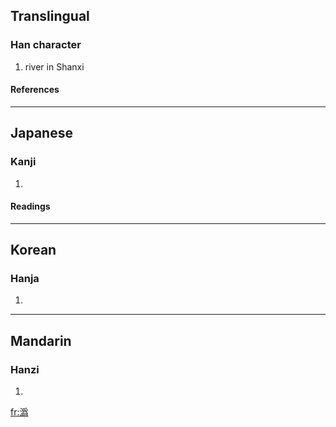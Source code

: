 {{see|沩|溈}}

==Translingual==
===Han character===
{{Han char|rn=85|rad=水|as=12|sn=15|four=|canj=水月竹火 (EBHF)}}
# river in Shanxi
====References====
{{Han ref|kx=0649.070|dkj=18238|dj=1059.020|hdz=31745.050|uh=6F59|ud=28505}}

----
==Japanese==
===Kanji===
{{ja-kanji|grade=|rs=水12}}
# {{defn|Japanese}} 
====Readings====
{{ja-readings|on=[[き]] (ki), [[い]] (i)|kun=}}

----
==Korean==
===Hanja===
{{ko-hanja|hangeul=규|eumhun=|rv=gyu|mr=kyu|y=kyu}}
# {{defn|Korean}}

----
==Mandarin==
===Hanzi===
{{cmn-hanzi|sim=沩|pin=[[guī]] (gui1), [[guí]] (gui2), [[wéi]] (wei2)|wg=kuei<sup>1</sup>, kuei<sup>2</sup>, wei<sup>2</sup>}}
# {{defn|Mandarin}}

[[fr:潙]]